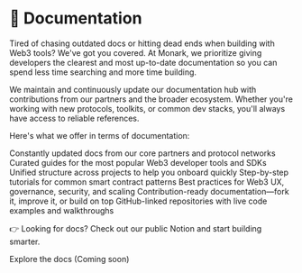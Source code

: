 # 📖 Documentation

Tired of chasing outdated docs or hitting dead ends when building with Web3 tools? We've got you covered. At Monark, we prioritize giving developers the clearest and most up-to-date documentation so you can spend less time searching and more time building.

We maintain and continuously update our documentation hub with contributions from our partners and the broader ecosystem. Whether you're working with new protocols, toolkits, or common dev stacks, you'll always have access to reliable references.

Here's what we offer in terms of documentation:

Constantly updated docs from our core partners and protocol networks
Curated guides for the most popular Web3 developer tools and SDKs
Unified structure across projects to help you onboard quickly
Step-by-step tutorials for common smart contract patterns
Best practices for Web3 UX, governance, security, and scaling
Contribution-ready documentation—fork it, improve it, or build on top
GitHub-linked repositories with live code examples and walkthroughs

👉 Looking for docs? Check out our public Notion and start building smarter.

Explore the docs (Coming soon)